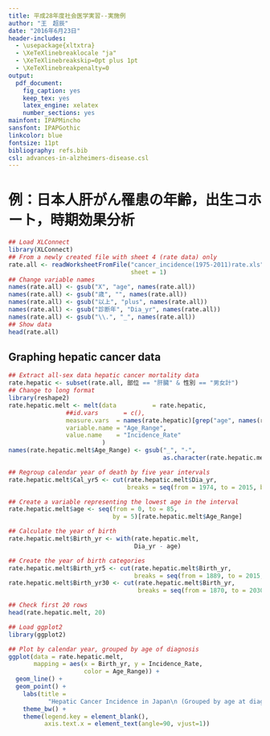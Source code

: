 ```yaml
---
title: 平成28年度社会医学実習--実施例
author: "王　超辰"
date: "2016年6月23日"
header-includes:
  - \usepackage{xltxtra}
  - \XeTeXlinebreaklocale "ja"
  - \XeTeXlinebreakskip=0pt plus 1pt
  - \XeTeXlinebreakpenalty=0
output:
  pdf_document:
    fig_caption: yes
    keep_tex: yes
    latex_engine: xelatex
    number_sections: yes
mainfont: IPAPMincho
sansfont: IPAPGothic
linkcolor: blue
fontsize: 11pt
bibliography: refs.bib 
csl: advances-in-alzheimers-disease.csl
---
```


# 例：日本人肝がん罹患の年齢，出生コホート，時期効果分析
```r
## Load XLConnect
library(XLConnect)
## From a newly created file with sheet 4 (rate data) only
rate.all <- readWorksheetFromFile("cancer_incidence(1975-2011)rate.xls",
                                  sheet = 1)
## Change variable names
names(rate.all) <- gsub("X", "age", names(rate.all))
names(rate.all) <- gsub("歳", "", names(rate.all))
names(rate.all) <- gsub("以上", "plus", names(rate.all))
names(rate.all) <- gsub("診断年", "Dia_yr", names(rate.all))
names(rate.all) <- gsub("\\.", "_", names(rate.all))
## Show data
head(rate.all)
```

## Graphing hepatic cancer data
```r
## Extract all-sex data hepatic cancer mortality data
rate.hepatic <- subset(rate.all, 部位 == "肝臓" & 性別 == "男女計")
## Change to long format
library(reshape2)
rate.hepatic.melt <- melt(data          = rate.hepatic,
                ##id.vars       = c(),
                measure.vars  = names(rate.hepatic)[grep("age", names(rate.hepatic))],
                variable.name = "Age_Range",
                value.name    = "Incidence_Rate"
                          )
names(rate.hepatic.melt$Age_Range) <- gsub("_", "-", 
                                           as.character(rate.hepatic.melt$Age_Range))

## Regroup calendar year of death by five year intervals
rate.hepatic.melt$Cal_yr5 <- cut(rate.hepatic.melt$Dia_yr, 
                                 breaks = seq(from = 1974, to = 2015, by = 5))

## Create a variable representing the lowest age in the interval
rate.hepatic.melt$age <- seq(from = 0, to = 85, 
                             by = 5)[rate.hepatic.melt$Age_Range]

## Calculate the year of birth
rate.hepatic.melt$Birth_yr <- with(rate.hepatic.melt, 
                                   Dia_yr - age)

## Create the year of birth categories
rate.hepatic.melt$Birth_yr5 <- cut(rate.hepatic.melt$Birth_yr,
                                   breaks = seq(from = 1889, to = 2015, by = 5))
rate.hepatic.melt$Birth_yr30 <- cut(rate.hepatic.melt$Birth_yr,
                                    breaks = seq(from = 1870, to = 2030, by = 30))

## Check first 20 rows
head(rate.hepatic.melt, 20)

## Load ggplot2
library(ggplot2)

## Plot by calendar year, grouped by age of diagnosis
ggplot(data = rate.hepatic.melt,
       mapping = aes(x = Birth_yr, y = Incidence_Rate,
                     color = Age_Range)) + 
  geom_line() +
  geom_point() +
    labs(title = 
           "Hepatic Cancer Incidence in Japan\n (Grouped by age at diagnosis)") + 
    theme_bw() +
    theme(legend.key = element_blank(),
          axis.text.x = element_text(angle=90, vjust=1))


```

